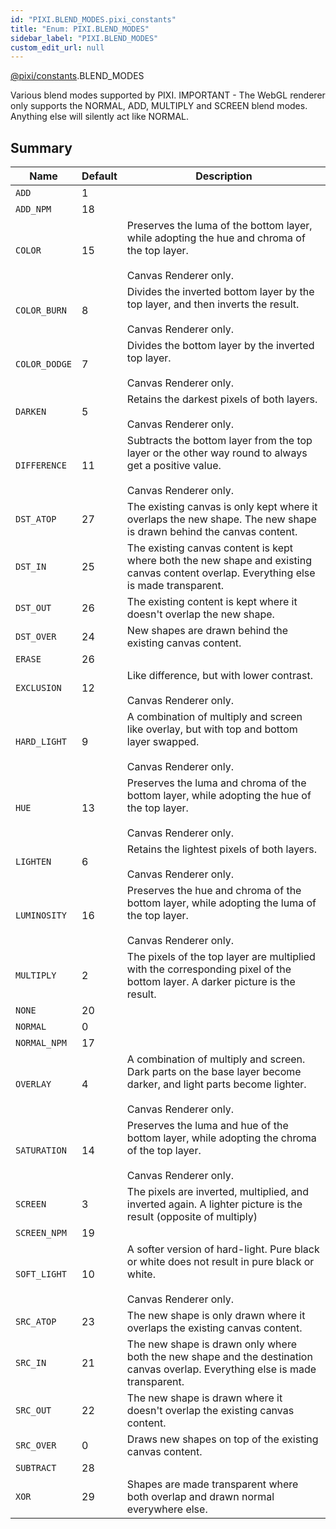 ```yaml
---
id: "PIXI.BLEND_MODES.pixi_constants"
title: "Enum: PIXI.BLEND_MODES"
sidebar_label: "PIXI.BLEND_MODES"
custom_edit_url: null
---
```



<div class="package-name">

[@pixi/constants](../modules/pixi_constants).BLEND_MODES

</div>

Various blend modes supported by PIXI.
IMPORTANT - The WebGL renderer only supports the NORMAL, ADD, MULTIPLY and SCREEN blend modes. Anything else will silently act like NORMAL.



        

## Summary
| Name                     | Default | Description                                                                                                                                        |
| ------------------------ | ------- | -------------------------------------------------------------------------------------------------------------------------------------------------- |
| <code>ADD</code>         | 1       |                                                                                                                                                    |
| <code>ADD_NPM</code>     | 18      |                                                                                                                                                    |
| <code>COLOR</code>       | 15      | Preserves the luma of the bottom layer, while adopting the hue and chroma of the top layer.<br /><br />Canvas Renderer only.                       |
| <code>COLOR_BURN</code>  | 8       | Divides the inverted bottom layer by the top layer, and then inverts the result.<br /><br />Canvas Renderer only.                                  |
| <code>COLOR_DODGE</code> | 7       | Divides the bottom layer by the inverted top layer.<br /><br />Canvas Renderer only.                                                               |
| <code>DARKEN</code>      | 5       | Retains the darkest pixels of both layers.<br /><br />Canvas Renderer only.                                                                        |
| <code>DIFFERENCE</code>  | 11      | Subtracts the bottom layer from the top layer or the other way round to always get a positive value.<br /><br />Canvas Renderer only.              |
| <code>DST_ATOP</code>    | 27      | The existing canvas is only kept where it overlaps the new shape. The new shape is drawn behind the canvas content.                                |
| <code>DST_IN</code>      | 25      | The existing canvas content is kept where both the new shape and existing canvas content overlap. Everything else is made transparent.             |
| <code>DST_OUT</code>     | 26      | The existing content is kept where it doesn't overlap the new shape.                                                                               |
| <code>DST_OVER</code>    | 24      | New shapes are drawn behind the existing canvas content.                                                                                           |
| <code>ERASE</code>       | 26      |                                                                                                                                                    |
| <code>EXCLUSION</code>   | 12      | Like difference, but with lower contrast.<br /><br />Canvas Renderer only.                                                                         |
| <code>HARD_LIGHT</code>  | 9       | A combination of multiply and screen like overlay, but with top and bottom layer swapped.<br /><br />Canvas Renderer only.                         |
| <code>HUE</code>         | 13      | Preserves the luma and chroma of the bottom layer, while adopting the hue of the top layer.<br /><br />Canvas Renderer only.                       |
| <code>LIGHTEN</code>     | 6       | Retains the lightest pixels of both layers.<br /><br />Canvas Renderer only.                                                                       |
| <code>LUMINOSITY</code>  | 16      | Preserves the hue and chroma of the bottom layer, while adopting the luma of the top layer.<br /><br />Canvas Renderer only.                       |
| <code>MULTIPLY</code>    | 2       | The pixels of the top layer are multiplied with the corresponding pixel of the bottom layer. A darker picture is the result.                       |
| <code>NONE</code>        | 20      |                                                                                                                                                    |
| <code>NORMAL</code>      | 0       |                                                                                                                                                    |
| <code>NORMAL_NPM</code>  | 17      |                                                                                                                                                    |
| <code>OVERLAY</code>     | 4       | A combination of multiply and screen. Dark parts on the base layer become darker, and light parts become lighter.<br /><br />Canvas Renderer only. |
| <code>SATURATION</code>  | 14      | Preserves the luma and hue of the bottom layer, while adopting the chroma of the top layer.<br /><br />Canvas Renderer only.                       |
| <code>SCREEN</code>      | 3       | The pixels are inverted, multiplied, and inverted again. A lighter picture is the result (opposite of multiply)                                    |
| <code>SCREEN_NPM</code>  | 19      |                                                                                                                                                    |
| <code>SOFT_LIGHT</code>  | 10      | A softer version of hard-light. Pure black or white does not result in pure black or white.<br /><br />Canvas Renderer only.                       |
| <code>SRC_ATOP</code>    | 23      | The new shape is only drawn where it overlaps the existing canvas content.                                                                         |
| <code>SRC_IN</code>      | 21      | The new shape is drawn only where both the new shape and the destination canvas overlap. Everything else is made transparent.                      |
| <code>SRC_OUT</code>     | 22      | The new shape is drawn where it doesn't overlap the existing canvas content.                                                                       |
| <code>SRC_OVER</code>    | 0       | Draws new shapes on top of the existing canvas content.                                                                                            |
| <code>SUBTRACT</code>    | 28      |                                                                                                                                                    |
| <code>XOR</code>         | 29      | Shapes are made transparent where both overlap and drawn normal everywhere else.                                                                   |

    